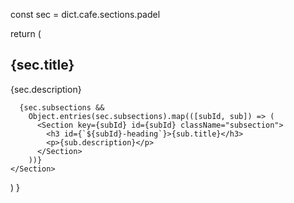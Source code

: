 
  const sec = dict.cafe.sections.padel

  return (
    <Section id="padel" className="main-section">
      <h2 id="padel-heading">{sec.title}</h2>
      <p>{sec.description}</p>

      {sec.subsections &&
        Object.entries(sec.subsections).map(([subId, sub]) => (
          <Section key={subId} id={subId} className="subsection">
            <h3 id={`${subId}-heading`}>{sub.title}</h3>
            <p>{sub.description}</p>
          </Section>
        ))}
    </Section>
  )
}